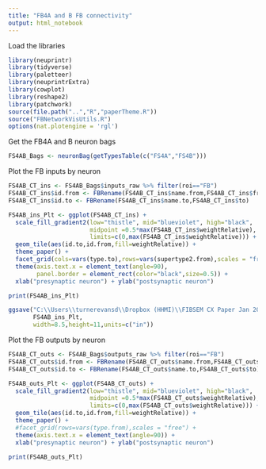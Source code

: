```yaml
---
title: "FB4A and B FB connectivity"
output: html_notebook
---
```

Load the libraries
```r
library(neuprintr)
library(tidyverse)
library(paletteer)
library(neuprintrExtra)
library(cowplot)
library(reshape2)
library(patchwork)
source(file.path("..","R","paperTheme.R"))
source("FBNetworkVisUtils.R")
options(nat.plotengine = 'rgl')
```

Get the FB4A and B neuron bags
```r
FS4AB_Bags <- neuronBag(getTypesTable(c("FS4A","FS4B")))
```

Plot the FB inputs by neuron
```r
FS4AB_CT_ins <- FS4AB_Bags$inputs_raw %>% filter(roi=="FB")
FS4AB_CT_ins$id.from <- FBRename(FS4AB_CT_ins$name.from,FS4AB_CT_ins$from)
FS4AB_CT_ins$id.to <- FBRename(FS4AB_CT_ins$name.to,FS4AB_CT_ins$to)

FS4AB_ins_Plt <- ggplot(FS4AB_CT_ins) + 
  scale_fill_gradient2(low="thistle", mid="blueviolet", high="black",
                       midpoint =0.5*max(FS4AB_CT_ins$weightRelative),
                       limits=c(0,max(FS4AB_CT_ins$weightRelative))) +
  geom_tile(aes(id.to,id.from,fill=weightRelative)) +
  theme_paper() + 
  facet_grid(cols=vars(type.to),rows=vars(supertype2.from),scales = "free",space="free_y") +
  theme(axis.text.x = element_text(angle=90),
        panel.border = element_rect(color="black",size=0.5)) +
  xlab("presynaptic neuron") + ylab("postsynaptic neuron")

print(FS4AB_ins_Plt)

ggsave("C:\\Users\\turnerevansd\\Dropbox (HHMI)\\FIBSEM CX Paper Jan 2020\\Figures\\FB\\FS4AB_ins.pdf",
       FS4AB_ins_Plt,
       width=8.5,height=11,units=c("in"))
```

Plot the FB outputs by neuron
```r
FS4AB_CT_outs <- FS4AB_Bags$outputs_raw %>% filter(roi=="FB")
FS4AB_CT_outs$id.from <- FBRename(FS4AB_CT_outs$name.from,FS4AB_CT_outs$from)
FS4AB_CT_outs$id.to <- FBRename(FS4AB_CT_outs$name.to,FS4AB_CT_outs$to)

FS4AB_outs_Plt <- ggplot(FS4AB_CT_outs) + 
  scale_fill_gradient2(low="thistle", mid="blueviolet", high="black",
                       midpoint =0.5*max(FS4AB_CT_outs$weightRelative),
                       limits=c(0,max(FS4AB_CT_outs$weightRelative))) +
  geom_tile(aes(id.to,id.from,fill=weightRelative)) +
  theme_paper() + 
  #facet_grid(rows=vars(type.from),scales = "free") +
  theme(axis.text.x = element_text(angle=90)) +
  xlab("presynaptic neuron") + ylab("postsynaptic neuron")

print(FS4AB_outs_Plt)
```